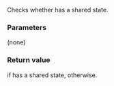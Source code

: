 {{cpp/thread/packaged_task/title | valid}}
{{cpp/thread/packaged_task/navbar}}
{{ddcl | since=c++11 |
bool valid() const noexcept;
}}

Checks whether {{c|*this}} has a shared state.

===Parameters===
(none)

===Return value===
{{c|true}} if {{c|*this}} has a shared state, {{c|false}} otherwise.

{{langlinks|de|es|fr|it|ja|pt|ru|zh}}